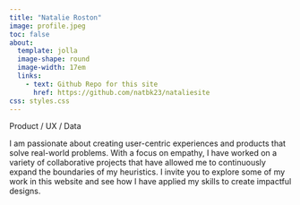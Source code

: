 ```yaml
---
title: "Natalie Roston"
image: profile.jpeg
toc: false
about: 
  template: jolla
  image-shape: round
  image-width: 17em
  links:
    - text: Github Repo for this site
      href: https://github.com/natbk23/nataliesite
css: styles.css
---
```


Product / UX / Data

I am passionate about creating user-centric experiences and products that solve real-world problems. With a focus on empathy, I have worked on a variety of collaborative projects that have allowed me to continuously expand the boundaries of my heuristics. I invite you to explore some of my work in this website and see how I have applied my skills to create impactful designs.
